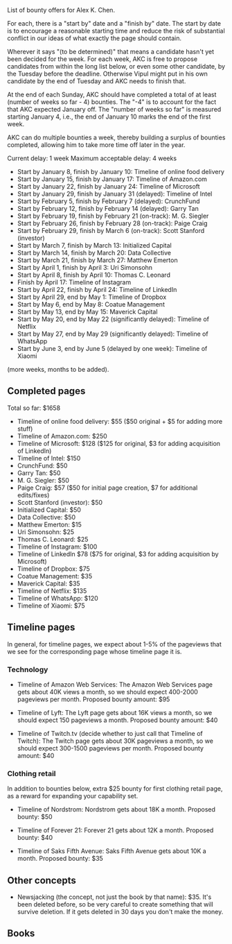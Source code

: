 List of bounty offers for Alex K. Chen.

For each, there is a "start by" date and a "finish by" date. The start
by date is to encourage a reasonable starting time and reduce the risk
of substantial conflict in our ideas of what exactly the page should
contain.

Wherever it says "(to be determined)" that means a candidate hasn't
yet been decided for the week. For each week, AKC is free to propose
candidates from within the long list below, or even some other
candidate, by the Tuesday before the deadline. Otherwise Vipul might
put in his own candidate by the end of Tuesday and AKC needs to finish
that.

At the end of each Sunday, AKC should have completed a total of at
least (number of weeks so far - 4) bounties. The "-4" is to account
for the fact that AKC expected January off. The "number of weeks so
far" is measured starting January 4, i.e., the end of January 10 marks
the end of the first week.

AKC can do multiple bounties a week, thereby building a surplus of
bounties completed, allowing him to take more time off later in the
year.

Current delay: 1 week
Maximum acceptable delay: 4 weeks

* Start by January 8, finish by January 10: Timeline of online food delivery
* Start by January 15, finish by January 17: Timeline of Amazon.com
* Start by January 22, finish by January 24: Timeline of Microsoft
* Start by January 29, finish by January 31 (delayed): Timeline of Intel
* Start by February 5, finish by February 7 (delayed): CrunchFund
* Start by February 12, finish by February 14 (delayed): Garry Tan
* Start by February 19, finish by February 21 (on-track): M. G. Siegler
* Start by February 26, finish by February 28 (on-track): Paige Craig
* Start by February 29, finish by March 6 (on-track): Scott Stanford (investor)
* Start by March 7, finish by March 13: Initialized Capital
* Start by March 14, finish by March 20: Data Collective
* Start by March 21, finish by March 27: Matthew Emerton
* Start by April 1, finish by April 3: Uri Simonsohn
* Start by April 8, finish by April 10: Thomas C. Leonard
* Finish by April 17: Timeline of Instagram
* Start by April 22, finish by April 24: Timeline of LinkedIn
* Start by April 29, end by May 1: Timeline of Dropbox
* Start by May 6, end by May 8: Coatue Management
* Start by May 13, end by May 15: Maverick Capital
* Start by May 20, end by May 22 (significantly delayed): Timeline of Netflix
* Start by May 27, end by May 29 (significantly delayed): Timeline of WhatsApp
* Start by June 3, end by June 5 (delayed by one week): Timeline of Xiaomi

(more weeks, months to be added).

== Completed pages ==

Total so far: $1658

* Timeline of online food delivery: $55 ($50 original + $5 for adding more stuff)
* Timeline of Amazon.com: $250
* Timeline of Microsoft: $128 ($125 for original, $3 for adding acquisition of LinkedIn)
* Timeline of Intel: $150
* CrunchFund: $50
* Garry Tan: $50
* M. G. Siegler: $50
* Paige Craig: $57 ($50 for initial page creation, $7 for additional edits/fixes)
* Scott Stanford (investor): $50
* Initialized Capital: $50
* Data Collective: $50
* Matthew Emerton: $15
* Uri Simonsohn: $25
* Thomas C. Leonard: $25
* Timeline of Instagram: $100
* Timeline of LinkedIn $78 ($75 for original, $3 for adding acquisition by Microsoft)
* Timeline of Dropbox: $75
* Coatue Management: $35
* Maverick Capital: $35
* Timeline of Netflix: $135
* Timeline of WhatsApp: $120
* Timeline of Xiaomi: $75
== Timeline pages ==

In general, for timeline pages, we expect about 1-5% of the pageviews
that we see for the corresponding page whose timeline page it is.

=== Technology ===

* Timeline of Amazon Web Services: The Amazon Web Services page gets about 40K views a month, so we should expect 400-2000 pageviews per month. Proposed bounty amount: $95

* Timeline of Lyft: The Lyft page gets about 16K views a month, so we should expect 150 pageviews a month. Proposed bounty amount: $40

* Timeline of Twitch.tv (decide whether to just call that Timeline of Twitch): The Twitch page gets about 30K pageviews a month, so we should expect 300-1500 pageviews per month. Proposed bounty amount: $40

=== Clothing retail ===

In addition to bounties below, extra $25 bounty for first clothing
retail page, as a reward for expanding your capability set.

* Timeline of Nordstrom: Nordstrom gets about 18K a month. Proposed bounty: $50

* Timeline of Forever 21: Forever 21 gets about 12K a month. Proposed bounty: $40

* Timeline of Saks Fifth Avenue: Saks Fifth Avenue gets about 10K a month.  Proposed bounty: $35

== Other concepts ==

* Newsjacking (the concept, not just the book by that name): $35. It's been deleted before, so be very careful to create something that will survive deletion. If it gets deleted in 30 days you don't make the money.

== Books ==

